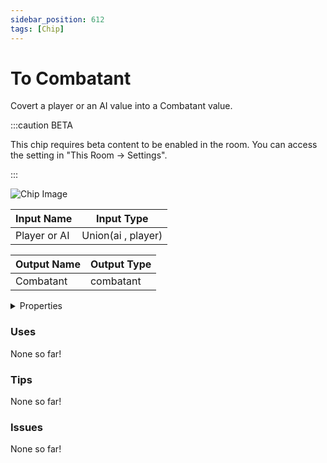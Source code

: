 ```yaml
---
sidebar_position: 612
tags: [Chip]
---
```


# To Combatant

Covert a player or an AI value into a Combatant value.

:::caution BETA

This chip requires beta content to be enabled in the room. You can access the setting in "This Room -> Settings".

:::

![Chip Image](/svg/75a3a9c2-da17-4762-b87b-1735b44af659.svg)

| Input Name | Input Type |
|-----------|-----------|
| Player or AI | Union(ai , player) |

| Output Name | Output Type |
|-----------|-----------|
| Combatant | combatant |


<details>
  <summary>Properties</summary>
  <div>
    <div>
    <table>
      <thead>
        <tr>
          <th>Is beta required?</th>
          <th>✅</th>
        </tr>
        <tr>
          <th>Is this chip a trolling risk?</th>
          <th>❌</th>
        </tr>
        <tr>
          <th>Chip UUPD</th>
          <th>._uuid</th>
        </tr>
      </thead>
    </table>
    </div>
  </div>
</details>

### Uses

None so far!

### Tips

None so far!

### Issues

None so far!